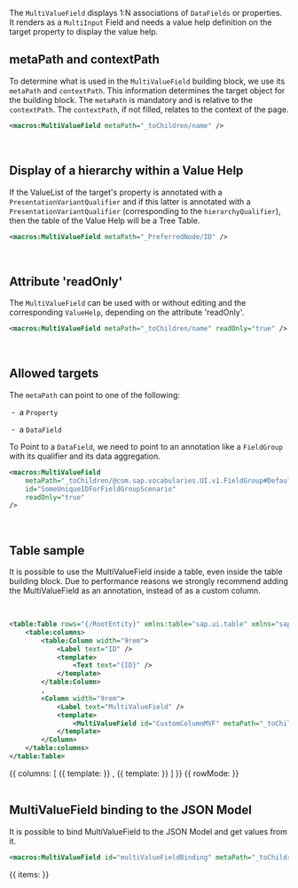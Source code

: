 
The `MultiValueField` displays 1:N associations of `DataFields` or properties.
It renders as a `MultiInput` Field and needs a value help definition on the target property to display the value help.

## metaPath and contextPath

To determine what is used in the `MultiValueField` building block, we use its `metaPath` and `contextPath`. This information determines the target object for the building block.
The `metaPath` is mandatory and is relative to the `contextPath`.
The `contextPath`, if not filled, relates to the context of the page.

```xml
<macros:MultiValueField metaPath="_toChildren/name" />
```

<Panel>
	<VBox>
		<CheckBox text="Toggle MultiValueField Edit Mode" selected="{ui>/isEditable}" select=".onSelect" />
		<FlexBox alignItems="Center">
			<MultiValueField binding="/RootEntity('1')" metaPath="_toChildren/name" id="SomeUniqueID" />
		</FlexBox>
	</VBox>
</Panel>
&nbsp;

## Display of a hierarchy within a Value Help

If the ValueList of the target's property is annotated with a `PresentationVariantQualifier` and if this latter is annotated with a `PresentationVariantQualifier` (corresponding to the `hierarchyQualifier`),
then the table of the Value Help will be a Tree Table.

```xml
<macros:MultiValueField metaPath="_PreferredNode/ID" />
```

<Panel>
	<VBox>
		<CheckBox text="Toggle MultiValueField Edit Mode" selected="{ui>/isEditable}" select=".onSelect" />
		<FlexBox alignItems="Center">
			<MultiValueField binding="/RootEntity('1')" metaPath="_PreferredNode/ID" id="VHWithTreeTable" />
		</FlexBox>
	</VBox>
</Panel>
&nbsp;

## Attribute 'readOnly'

The `MultiValueField` can be used with or without editing and the corresponding `ValueHelp`, depending on the attribute 'readOnly'.

```xml
<macros:MultiValueField metaPath="_toChildren/name" readOnly="true" />
```

<Panel>
	<MultiValueField id="MyReadOnlyMVF" binding="/RootEntity('1')" metaPath="_toChildren/name" readOnly="true" />
</Panel>

&nbsp;

## Allowed targets

The `metaPath` can point to one of the following:

&nbsp;\-&nbsp;&nbsp;a `Property`

&nbsp;\-&nbsp;&nbsp;a `DataField`

To Point to a `DataField`, we need to point to an annotation like a `FieldGroup` with its qualifier and its data aggregation.

```xml
<macros:MultiValueField
	metaPath="_toChildren/@com.sap.vocabularies.UI.v1.FieldGroup#Default/Data/0"
	id="SomeUniqueIDForFieldGroupScenario"
	readOnly="true"
/>
```

<Panel>
	<MultiValueField
		binding="/RootEntity('1')"
		metaPath="_toChildren/@com.sap.vocabularies.UI.v1.FieldGroup#Default/Data/0"
		id="SomeUniqueIDForFieldGroupScenario"
		readOnly="true"
	/>
</Panel>
&nbsp;

## Table sample

It is possible to use the MultiValueField inside a table, even inside the table building block. Due to performance reasons we strongly recommend adding the MultiValueField as an annotation, instead of as a custom column.

<MessageStrip
	text="Adding a building block Field or MultiValueField to the table as a custom column will generate a ValueHelp for each row. This is only allowed for use cases with a defined and limited number of rows."
	showIcon="true"
	type="Information"
	enableFormattedText="true"
/>
&nbsp;

```xml
<table:Table rows="{/RootEntity}" xmlns:table="sap.ui.table" xmlns="sap.m">
	<table:columns>
		<table:Column width="9rem">
			<Label text="ID" />
			<template>
				<Text text="{ID}" />
			</template>
		</table:Column>
		,
		<Column width="9rem">
			<Label text="MultiValueField" />
			<template>
				<MultiValueField id="CustomColumnMVF" metaPath="_toChildren/description" />
			</template>
		</Column>
	</table:columns>
</table:Table>
```

<Table rows="{/RootEntity}">
	{{
		columns: [
			<Column width="9rem">
				<Label text="ID" />
				{{
					template: <Text text="{ID}" />
				}}
			</Column>,
			<Column width="9rem">
				<Label text="MultiValueField" />
				{{
					template: <MultiValueField id="CustomColumnMVF" metaPath="_toChildren/description" />
				}}
			</Column>
		]
	}}
	{{ rowMode: <Auto maxRowCount="3" /> }}
</Table>

## MultiValueField binding to the JSON Model

It is possible to bind MultiValueField to the JSON Model and get values from it.

```xml
<macros:MultiValueField id="multiValueFieldBinding" metaPath="_toChildren/name" items="{jsonModel>/Students}" readOnly="false" />
```

<Panel>
	<VBox>
		<MultiValueField
			binding="/RootEntity('1')"
			id="multiValueFieldBinding"
			metaPath="_toChildren/name"
			readOnly="false"
			items="{jsonModel>/Students}"
		/>
		<List headerText="JSON Model bound values for jsonModel>/Students" items="jsonModel>/Students">
			{{
				items: <StandardListItem title="{jsonModel>name}" />
			}}
		</List>
	</VBox>
</Panel>
